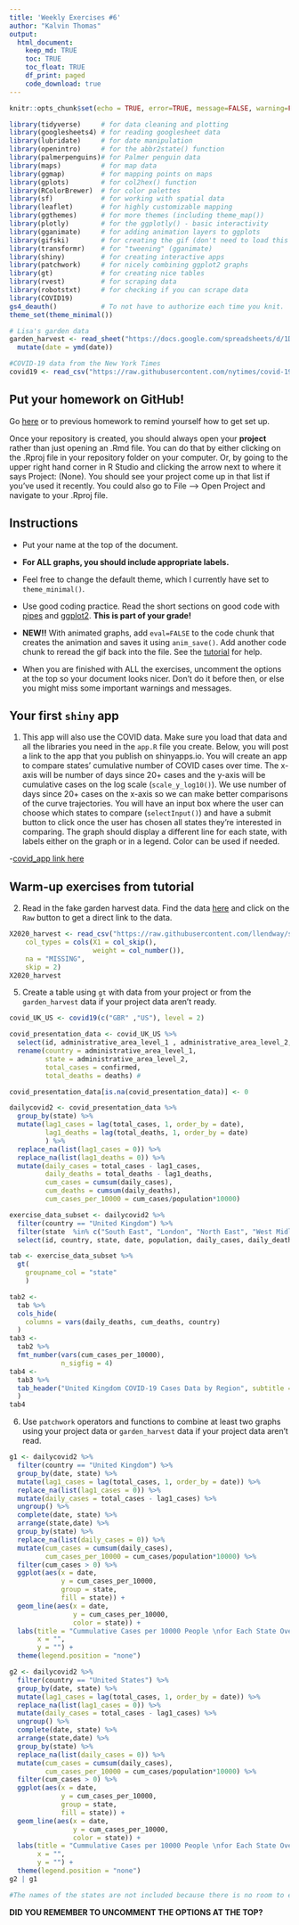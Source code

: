 ```yaml
---
title: 'Weekly Exercises #6'
author: "Kalvin Thomas"
output: 
  html_document:
    keep_md: TRUE
    toc: TRUE
    toc_float: TRUE
    df_print: paged
    code_download: true
---
```



```r
knitr::opts_chunk$set(echo = TRUE, error=TRUE, message=FALSE, warning=FALSE)
```

```r
library(tidyverse)     # for data cleaning and plotting
library(googlesheets4) # for reading googlesheet data
library(lubridate)     # for date manipulation
library(openintro)     # for the abbr2state() function
library(palmerpenguins)# for Palmer penguin data
library(maps)          # for map data
library(ggmap)         # for mapping points on maps
library(gplots)        # for col2hex() function
library(RColorBrewer)  # for color palettes
library(sf)            # for working with spatial data
library(leaflet)       # for highly customizable mapping
library(ggthemes)      # for more themes (including theme_map())
library(plotly)        # for the ggplotly() - basic interactivity
library(gganimate)     # for adding animation layers to ggplots
library(gifski)        # for creating the gif (don't need to load this library every time,but need it installed)
library(transformr)    # for "tweening" (gganimate)
library(shiny)         # for creating interactive apps
library(patchwork)     # for nicely combining ggplot2 graphs  
library(gt)            # for creating nice tables
library(rvest)         # for scraping data
library(robotstxt)     # for checking if you can scrape data
library(COVID19)
gs4_deauth()           # To not have to authorize each time you knit.
theme_set(theme_minimal())
```

```r
# Lisa's garden data 
garden_harvest <- read_sheet("https://docs.google.com/spreadsheets/d/1DekSazCzKqPS2jnGhKue7tLxRU3GVL1oxi-4bEM5IWw/edit?usp=sharing") %>% 
  mutate(date = ymd(date))

#COVID-19 data from the New York Times
covid19 <- read_csv("https://raw.githubusercontent.com/nytimes/covid-19-data/master/us-states.csv")

```

## Put your homework on GitHub!

Go [here](https://github.com/llendway/github_for_collaboration/blob/master/github_for_collaboration.md) or to previous homework to remind yourself how to get set up. 

Once your repository is created, you should always open your **project** rather than just opening an .Rmd file. You can do that by either clicking on the .Rproj file in your repository folder on your computer. Or, by going to the upper right hand corner in R Studio and clicking the arrow next to where it says Project: (None). You should see your project come up in that list if you've used it recently. You could also go to File --> Open Project and navigate to your .Rproj file. 

## Instructions

* Put your name at the top of the document. 

* **For ALL graphs, you should include appropriate labels.** 

* Feel free to change the default theme, which I currently have set to `theme_minimal()`. 

* Use good coding practice. Read the short sections on good code with [pipes](https://style.tidyverse.org/pipes.html) and [ggplot2](https://style.tidyverse.org/ggplot2.html). **This is part of your grade!**

* **NEW!!** With animated graphs, add `eval=FALSE` to the code chunk that creates the animation and saves it using `anim_save()`. Add another code chunk to reread the gif back into the file. See the [tutorial](https://animation-and-interactivity-in-r.netlify.app/) for help. 

* When you are finished with ALL the exercises, uncomment the options at the top so your document looks nicer. Don't do it before then, or else you might miss some important warnings and messages.

## Your first `shiny` app 

  1. This app will also use the COVID data. Make sure you load that data and all the libraries you need in the `app.R` file you create. Below, you will post a link to the app that you publish on shinyapps.io. You will create an app to compare states' cumulative number of COVID cases over time. The x-axis will be number of days since 20+ cases and the y-axis will be cumulative cases on the log scale (`scale_y_log10()`). We use number of days since 20+ cases on the x-axis so we can make better comparisons of the curve trajectories. You will have an input box where the user can choose which states to compare (`selectInput()`) and have a submit button to click once the user has chosen all states they're interested in comparing. The graph should display a different line for each state, with labels either on the graph or in a legend. Color can be used if needed. 
  
  -[covid_app link here](https://kthomas54.shinyapps.io/covid_app/)
  
## Warm-up exercises from tutorial

  2. Read in the fake garden harvest data. Find the data [here](https://github.com/llendway/scraping_etc/blob/main/2020_harvest.csv) and click on the `Raw` button to get a direct link to the data. 
  
```r
X2020_harvest <- read_csv("https://raw.githubusercontent.com/llendway/scraping_etc/main/2020_harvest.csv", 
    col_types = cols(X1 = col_skip(), 
                     weight = col_number()), 
    na = "MISSING", 
    skip = 2)
X2020_harvest
```


  5. Create a table using `gt` with data from your project or from the `garden_harvest` data if your project data aren't ready.
  
```r
covid_UK_US <- covid19(c("GBR" ,"US"), level = 2) 

covid_presentation_data <- covid_UK_US %>% 
  select(id, administrative_area_level_1 , administrative_area_level_2, date, confirmed, deaths, population, latitude, longitude) %>% 
  rename(country = administrative_area_level_1,
         state = administrative_area_level_2,
         total_cases = confirmed,
         total_deaths = deaths) #

covid_presentation_data[is.na(covid_presentation_data)] <- 0

dailycovid2 <- covid_presentation_data %>% 
  group_by(state) %>% 
  mutate(lag1_cases = lag(total_cases, 1, order_by = date),
         lag1_deaths = lag(total_deaths, 1, order_by = date)
         ) %>% 
  replace_na(list(lag1_cases = 0)) %>%
  replace_na(list(lag1_deaths = 0)) %>% 
  mutate(daily_cases = total_cases - lag1_cases,
         daily_deaths = total_deaths - lag1_deaths,
         cum_cases = cumsum(daily_cases),
         cum_deaths = cumsum(daily_deaths),
         cum_cases_per_10000 = cum_cases/population*10000) 

exercise_data_subset <- dailycovid2 %>% 
  filter(country == "United Kingdom") %>% 
  filter(state  %in% c("South East", "London", "North East", "West Midlands", "South West", "East Midlands")) %>% 
  select(id, country, state, date, population, daily_cases, daily_deaths, cum_cases, cum_deaths, cum_cases_per_10000)

tab <- exercise_data_subset %>% 
  gt(
    groupname_col = "state" 
    )

tab2 <- 
  tab %>% 
  cols_hide(
    columns = vars(daily_deaths, cum_deaths, country)
  )
tab3 <- 
  tab2 %>% 
  fmt_number(vars(cum_cases_per_10000), 
             n_sigfig = 4)
tab4 <-
  tab3 %>% 
  tab_header("United Kingdom COVID-19 Cases Data by Region", subtitle = NULL
  )
tab4

```

  
  6. Use `patchwork` operators and functions to combine at least two graphs using your project data or `garden_harvest` data if your project data aren't read.

```r
g1 <- dailycovid2 %>%
  filter(country == "United Kingdom") %>% 
  group_by(date, state) %>% 
  mutate(lag1_cases = lag(total_cases, 1, order_by = date)) %>% 
  replace_na(list(lag1_cases = 0)) %>%
  mutate(daily_cases = total_cases - lag1_cases) %>%    
  ungroup() %>% 
  complete(date, state) %>% 
  arrange(state,date) %>% 
  group_by(state) %>% 
  replace_na(list(daily_cases = 0)) %>% 
  mutate(cum_cases = cumsum(daily_cases),
         cum_cases_per_10000 = cum_cases/population*10000) %>% 
  filter(cum_cases > 0) %>% 
  ggplot(aes(x = date,
             y = cum_cases_per_10000,
             group = state,
             fill = state)) +
  geom_line(aes(x = date,
                y = cum_cases_per_10000,
                color = state)) +
  labs(title = "Cummulative Cases per 10000 People \nfor Each State Over Time in UK",
       x = "",
       y = "") +
  theme(legend.position = "none")

g2 <- dailycovid2 %>%
  filter(country == "United States") %>% 
  group_by(date, state) %>% 
  mutate(lag1_cases = lag(total_cases, 1, order_by = date)) %>% 
  replace_na(list(lag1_cases = 0)) %>%
  mutate(daily_cases = total_cases - lag1_cases) %>%    
  ungroup() %>% 
  complete(date, state) %>% 
  arrange(state,date) %>% 
  group_by(state) %>% 
  replace_na(list(daily_cases = 0)) %>% 
  mutate(cum_cases = cumsum(daily_cases),
         cum_cases_per_10000 = cum_cases/population*10000) %>% 
  filter(cum_cases > 0) %>% 
  ggplot(aes(x = date,
             y = cum_cases_per_10000,
             group = state,
             fill = state)) +
  geom_line(aes(x = date,
                y = cum_cases_per_10000,
                color = state)) +
  labs(title = "Cummulative Cases per 10000 People \nfor Each State Over Time in US",
       x = "",
       y = "") +
  theme(legend.position = "none")
g2 | g1

#The names of the states are not included because there is no room to effectively show the names of the states in the plot. However, the more important message of the plot is still conveyed: there are more people in the US who have contracted COVID, which is likely due to a higher population in the US, but both graphs show very similar trends in the lines meaning the infection rates are similar, just scaled down.
```



  
**DID YOU REMEMBER TO UNCOMMENT THE OPTIONS AT THE TOP?**
